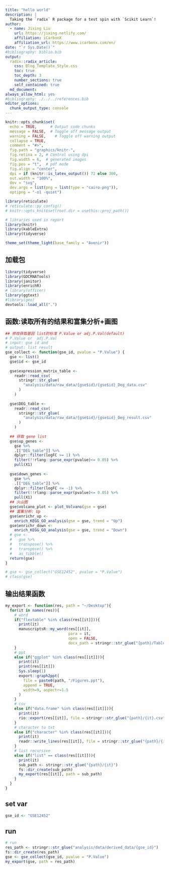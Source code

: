 ```yaml
---
title: "hello world"
description: |
  Taking the `radix` R package for a test spin with `Scikit Learn`!
author:
  - name: Jixing Liu
    url: https://jixing.netlify.com/
    affiliation: iCarbonX
    affiliation_url: https://www.icarbonx.com/en/
date: "`r Sys.Date()`"
#bibliography: biblio.bib  
output:
  radix::radix_article:
    css: Blog_Template_Style.css
    toc: true
    toc_depth: 3
    number_sections: true
    self_contained: true
  md_document:
always_allow_html: yes
#bibliography: ./../../references.bib
editor_options: 
  chunk_output_type: console
---
```



```r
knitr::opts_chunk$set(
  echo = TRUE,      # Output code chunks
  message = FALSE,  # Toggle off message output 
  warning = FALSE,    # Toggle off warning output
  collapse = TRUE,
  comment = "#>",
  fig.path = "graphics/knitr-",
  fig.retina = 2, # Control using dpi
  fig.width = 6,  # generated images
  fig.pos = "t",  # pdf mode
  fig.align = "center",
  dpi = if (knitr::is_latex_output()) 72 else 300, 
  out.width = "100%",
  dev = "svg",
  dev.args = list(png = list(type = "cairo-png")),
  optipng = "-o1 -quiet") 

library(reticulate)
# reticulate::py_config()
# knitr::opts_knit$set(root.dir = usethis::proj_path())

# libraries used in report
library(knitr)
library(kableExtra)
library(tidyverse)

theme_set(theme_light(base_family = "Avenir"))
```

## 加载包
```r
library(tidyverse)
library(GDCRNATools)
library(janitor)
library(enrichR)
# library(officer)
library(ggtext)
#library(geo)
devtools::load_all(".")

```

## 函数:读取所有的结果和富集分析+画图
```r
## 修改获取基因 list的标准 P.Value or adj.P.Val(default)
# P.Value or  adj.P.Val
# input: gse id and 
# output: list result
gse_collect <- function(gse_id, pvalue = "P.Value") {
  gse <- list()
  gse$id <- gse_id
  
  gse$expression_matrix_table <-
    readr::read_csv(
      stringr::str_glue(
        "analysis/data/raw_data/{gse$id}/{gse$id}_Deg_data.csv"
      )
    )
  
  gse$DEG_table <-
    readr::read_csv(
      stringr::str_glue(
        "analysis/data/raw_data/{gse$id}/{gse$id}_Deg_result.csv"
      )
    )
  
  ## 获取 gene list
  gse$up_genes <-
    gse %>%
    .[["DEG_table"]] %>%
    dplyr::filter(logFC >= 1) %>%
    filter(!!rlang::parse_expr(pvalue)<= 0.05) %>%
    pull(X1) 
  
  gse$down_genes <-
    gse %>%
    .[["DEG_table"]] %>%
    dplyr::filter(logFC <= -1) %>%
    filter(!!rlang::parse_expr(pvalue)<= 0.05) %>%
    pull(X1) 
  ## 火山图
  gse$volcano_plot <- plot_Volvano(gse = gse)
  ## 富集分析: Up
  gse$enrichr_up <-
    enrich_KEGG_GO_analysis(gse = gse, trend = "Up")
  gse$enrichr_down <-
    enrich_KEGG_GO_analysis(gse = gse, trend = "Down")
  # gse <-
  #   gse %>%
  #   transpose() %>% 
  #   transpose() %>% 
  #   as_tibble()
  return(gse)
}

# gse <- gse_collect("GSE12452", pvalue = "P.Value")
# class(gse)
```


## 输出结果函数
```r
my_export <- function(res, path = "~/Desktop"){
  for(it in names(res)){
    # word
    if("flextable" %in% class(res[[it]])){
      print(it)
      manuscriptsR::my_word(res[[it]],
                            para = it,
                            open = FALSE,
                            docx_path = stringr::str_glue("{path}/Tables.docx"))
    } 
    # ppt
    else if("ggplot" %in% class(res[[it]])){
      print(it)
      print(res[[it]])
      Sys.sleep(1)
      export::graph2ppt(
        file = paste0(path, "/Figures.ppt"),
        append = TRUE,
        width=9, aspectr=1.5
      )
    }
    # csv
    else if("data.frame" %in% class(res[[it]])){
      print(it)
      rio::export(res[[it]], file = stringr::str_glue("{path}/{it}.csv"))
    }
    # character to txt
    else if("character" %in% class(res[[it]])){
      print(it)
      readr::write_lines(res[[it]], file = stringr::str_glue("{path}/{it}.txt"))
    }
    # list recursive
    else if("list" == class(res[[it]])){
      print(it)
      sub_path <- stringr::str_glue("{path}/{it}")
      fs::dir_create(sub_path)
      my_export(res[[it]], path = sub_path)
    }
  }
}

```
## set var

```r
gse_id <- "GSE12452"
```

## run 
```r
# run
res_path <- stringr::str_glue("analysis/data/derived_data/{gse_id}")
fs::dir_create(res_path)
gse <- gse_collect(gse_id, pvalue = "P.Value")
my_export(gse, path = res_path)
```
